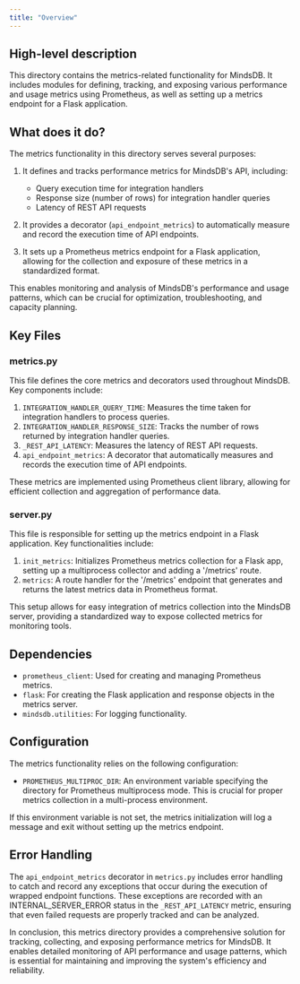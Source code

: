```yaml
---
title: "Overview"
---
```


## High-level description
This directory contains the metrics-related functionality for MindsDB. It includes modules for defining, tracking, and exposing various performance and usage metrics using Prometheus, as well as setting up a metrics endpoint for a Flask application.

## What does it do?
The metrics functionality in this directory serves several purposes:

1. It defines and tracks performance metrics for MindsDB's API, including:
   - Query execution time for integration handlers
   - Response size (number of rows) for integration handler queries
   - Latency of REST API requests

2. It provides a decorator (`api_endpoint_metrics`) to automatically measure and record the execution time of API endpoints.

3. It sets up a Prometheus metrics endpoint for a Flask application, allowing for the collection and exposure of these metrics in a standardized format.

This enables monitoring and analysis of MindsDB's performance and usage patterns, which can be crucial for optimization, troubleshooting, and capacity planning.

## Key Files

### metrics.py
This file defines the core metrics and decorators used throughout MindsDB. Key components include:

1. `INTEGRATION_HANDLER_QUERY_TIME`: Measures the time taken for integration handlers to process queries.
2. `INTEGRATION_HANDLER_RESPONSE_SIZE`: Tracks the number of rows returned by integration handler queries.
3. `_REST_API_LATENCY`: Measures the latency of REST API requests.
4. `api_endpoint_metrics`: A decorator that automatically measures and records the execution time of API endpoints.

These metrics are implemented using Prometheus client library, allowing for efficient collection and aggregation of performance data.

### server.py
This file is responsible for setting up the metrics endpoint in a Flask application. Key functionalities include:

1. `init_metrics`: Initializes Prometheus metrics collection for a Flask app, setting up a multiprocess collector and adding a '/metrics' route.
2. `metrics`: A route handler for the '/metrics' endpoint that generates and returns the latest metrics data in Prometheus format.

This setup allows for easy integration of metrics collection into the MindsDB server, providing a standardized way to expose collected metrics for monitoring tools.

## Dependencies
- `prometheus_client`: Used for creating and managing Prometheus metrics.
- `flask`: For creating the Flask application and response objects in the metrics server.
- `mindsdb.utilities`: For logging functionality.

## Configuration
The metrics functionality relies on the following configuration:

- `PROMETHEUS_MULTIPROC_DIR`: An environment variable specifying the directory for Prometheus multiprocess mode. This is crucial for proper metrics collection in a multi-process environment.

If this environment variable is not set, the metrics initialization will log a message and exit without setting up the metrics endpoint.

## Error Handling
The `api_endpoint_metrics` decorator in `metrics.py` includes error handling to catch and record any exceptions that occur during the execution of wrapped endpoint functions. These exceptions are recorded with an INTERNAL_SERVER_ERROR status in the `_REST_API_LATENCY` metric, ensuring that even failed requests are properly tracked and can be analyzed.

In conclusion, this metrics directory provides a comprehensive solution for tracking, collecting, and exposing performance metrics for MindsDB. It enables detailed monitoring of API performance and usage patterns, which is essential for maintaining and improving the system's efficiency and reliability.